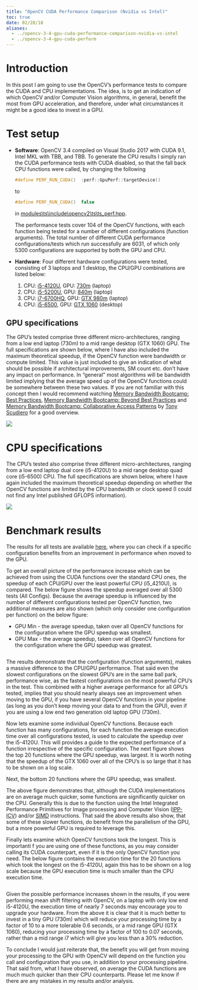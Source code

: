 ```yaml
---
title: "OpenCV CUDA Performance Comparison (Nvidia vs Intel)"
toc: true
date: 02/28/18
aliases:
  - ../opencv-3-4-gpu-cuda-performance-comparison-nvidia-vs-intel
  - ../opencv-3-4-gpu-cuda-perform
---
```


# Introduction

In this post I am going to use the OpenCV's performance tests to compare the CUDA and CPU implementations. The idea, is to get an indication of which OpenCV and/or Computer Vision algorithms, in general, benefit the most from GPU acceleration, and therefore, under what circumstances it might be a good idea to invest in a GPU.

# Test setup
- **Software**: OpenCV 3.4 compiled on Visual Studio 2017 with CUDA 9.1, Intel MKL with TBB, and TBB. To generate the CPU results I simply ran the CUDA performance tests with CUDA disabled, so that the fall back CPU functions were called, by changing the following

	```.cpp
	#define PERF_RUN_CUDA()  :perf::GpuPerf::targetDevice()
	```

	to

	```.cpp
	#define PERF_RUN_CUDA()  false
	```

	in [modules\\ts\\include\\opencv2\\ts\\ts_perf.hpp](https://github.com/opencv/opencv/blob/6d4f66472e14b29b8e1623859cfebfdc67f677c3/modules/ts/include/opencv2/ts/ts_perf.hpp#L228).

	The performance tests cover 104 of the OpenCV functions, with each function being tested for a number of different configurations (function arguments).  The total number of different CUDA performance configurations/tests which run successfully are 6031, of which only 5300 configurations are supported by both the GPU and CPU.
- **Hardware**: Four different hardware configurations were tested, consisting of 3 laptops and 1 desktop, the CPU/GPU combinations are listed below:

  1) CPU: <a href="https://ark.intel.com/products/81016/Intel-Core-i5-4210U-Processor-3M-Cache-up-to-2_70-GHz" rel="noopener" target="_blank">i5-4120U</a>, GPU: <a href="https://www.geforce.co.uk/hardware/notebook-gpus/geforce-gt-730m" rel="noopener" target="_blank">730m</a> (laptop)
	2) CPU: <a href="https://ark.intel.com/products/85212/Intel-Core-i5-5200U-Processor-3M-Cache-up-to-2_70-GHz" rel="noopener" target="_blank">i5-5200U</a>, GPU: <a href="https://www.geforce.com/hardware/notebook-gpus/geforce-840m" rel="noopener" target="_blank">840m</a> (laptop)
	3) CPU: <a href="https://ark.intel.com/products/88967/Intel-Core-i7-6700HQ-Processor-6M-Cache-up-to-3_50-GHz" rel="noopener" target="_blank">i7-6700HQ</a>, GPU: <a href="https://www.geforce.co.uk/hardware/notebook-gpus/geforce-gtx-980m" rel="noopener" target="_blank">GTX 980m</a> (laptop)
	4) CPU: <a href="https://ark.intel.com/products/88184/Intel-Core-i5-6500-Processor-6M-Cache-up-to-3_60-GHz" rel="noopener" target="_blank">i5-6500</a>, GPU: <a href="https://www.geforce.co.uk/hardware/10series/geforce-gtx-1060/" rel="noopener" target="_blank">GTX 1060</a> (desktop)


## GPU specifications
The GPU's tested comprise three different micro-architectures, ranging from a low end laptop (730m) to a mid range desktop (GTX 1060) GPU.  The full specifications are shown below, where I have also included the maximum theoretical speedup, if the OpenCV function were bandwidth or compute limited.  This value is just included to give an indication of what should be possible if architectural improvements, SM count etc. don't have any impact on performance.  In "general" most algorithms will be bandwidth limited implying that the average speed up of the OpenCV functions could be somewhere between these two values. If you are not familiar with this concept then I would recommend watching <a href="http://on-demand.gputechconf.com/gtc/2015/video/S5353.html" rel="noopener" target="_blank">Memory Bandwidth Bootcamp: Best Practices</a>, <a href="http://on-demand.gputechconf.com/gtc/2015/video/S5376.html" rel="noopener" target="_blank">Memory Bandwidth Bootcamp: Beyond Best Practices</a> and <a href="http://on-demand.gputechconf.com/gtc/2016/video/S6181.html" rel="noopener" target="_blank">Memory Bandwidth Bootcamp: Collaborative Access Patterns</a> by <a href="https://www.linkedin.com/in/tscudiero" rel="noopener" target="_blank">Tony Scudiero</a> for a good overview.


::: {.column-screen}
[![](../imgs/gpu_spec-2.webp)](https://docs.google.com/spreadsheets/d/e/2PACX-1vTpHmM6T6sCkJUrr6UEVX2V9MRPUs-oD_z979UiGEixOmLaF1qZez_H3EWC96XYXuf4_i2WlhM0g-rz/pubhtml?gid=1232846262&amp;single=true){fig-align="center"}
:::

# CPU specifications
The CPU's tested also comprise three different micro-architectures, ranging from a low end laptop dual core (i5-4120U) to a mid range desktop quad core (i5-6500) CPU.  The full specifications are shown below, where I have again included the maximum theoretical speedup depending on whether the OpenCV functions are limited by the CPU bandwidth or clock speed (I could not find any Intel published GFLOPS information).

::: {.column-screen}
[![](../imgs/cpu_spec-2.webp)](https://docs.google.com/spreadsheets/d/e/2PACX-1vTpHmM6T6sCkJUrr6UEVX2V9MRPUs-oD_z979UiGEixOmLaF1qZez_H3EWC96XYXuf4_i2WlhM0g-rz/pubhtml?gid=921370251&amp;single=true){fig-align="center"}
:::

# Benchmark results
The results for all tests are available  [here](https://docs.google.com/spreadsheets/d/e/2PACX-1vTpHmM6T6sCkJUrr6UEVX2V9MRPUs-oD_z979UiGEixOmLaF1qZez_H3EWC96XYXuf4_i2WlhM0g-rz/pubhtml?gid=0&amp;single=true), where you can check if a specific configuration benefits from an improvement in performance when moved to the GPU.

To get an overall picture of the performance increase which can be achieved from using the CUDA functions over the standard CPU ones, the speedup of each CPU/GPU over the least powerful CPU (i5_4210U), is compared.  The below figure shows the speedup averaged over all 5300 tests (All Configs).  Because the average speedup is influenced by the number of different configurations tested per OpenCV function, two additional measures are also shown (which only consider one configuration per function) on the below figure:
<ul>
 	<li>GPU Min - the average speedup, taken over all OpenCV functions for the configuration where the GPU speedup was smallest.</li>
 	<li>GPU Max - the average speedup, taken over all OpenCV functions for the configuration where the GPU speedup was greatest.</li>
</ul>
<a id="average_perf_increase"></a>
<a href="https://docs.google.com/spreadsheets/d/e/2PACX-1vTpHmM6T6sCkJUrr6UEVX2V9MRPUs-oD_z979UiGEixOmLaF1qZez_H3EWC96XYXuf4_i2WlhM0g-rz/pubchart?oid=396876054&amp;format=interactive" rel="noopener" target="_blank"><img src="https://docs.google.com/spreadsheets/d/e/2PACX-1vTpHmM6T6sCkJUrr6UEVX2V9MRPUs-oD_z979UiGEixOmLaF1qZez_H3EWC96XYXuf4_i2WlhM0g-rz/pubchart?oid=396876054&amp;format=image" alt=""></a>

The results demonstrate that the configuration (function arguments), makes a massive difference to the CPU/GPU performance.  That said even the slowest configurations on the slowest GPU's are in the same ball park, performance wise, as the fastest configurations on the most powerful CPU's in the test.  This combined with a higher average performance for all GPU's tested, implies that you should nearly always see an improvement when moving to the GPU, if you have several OpenCV functions in your pipeline (as long as you don't keep moving your data to and from the GPU), even if you are using a low end two generation old laptop GPU (730m).

Now lets examine some individual OpenCV functions.  Because each function has many configurations, for each function the average execution time over all configurations tested, is used to calculate the speedup over the i5-4120U.  This will provides a guide to the expected performance of a function irrespective of the  specific configuration.  The next figure shows the top 20 functions where the GPU speedup, was largest.  It is worth noting that the speedup of the GTX 1060 over all of the CPU's is so large that it has to be shown on a log scale.
<a id="top_20"></a>
<a href="https://docs.google.com/spreadsheets/d/e/2PACX-1vTpHmM6T6sCkJUrr6UEVX2V9MRPUs-oD_z979UiGEixOmLaF1qZez_H3EWC96XYXuf4_i2WlhM0g-rz/pubchart?oid=1721545249&amp;format=interactive" rel="noopener" target="_blank"><img src="https://docs.google.com/spreadsheets/d/e/2PACX-1vTpHmM6T6sCkJUrr6UEVX2V9MRPUs-oD_z979UiGEixOmLaF1qZez_H3EWC96XYXuf4_i2WlhM0g-rz/pubchart?oid=1721545249&amp;format=image" alt="" class="alignnone size-full wp-image-547"></a>

<a id="bottom_20"></a>
Next, the bottom 20 functions where the GPU speedup, was smallest.
<a href="https://docs.google.com/spreadsheets/d/e/2PACX-1vTpHmM6T6sCkJUrr6UEVX2V9MRPUs-oD_z979UiGEixOmLaF1qZez_H3EWC96XYXuf4_i2WlhM0g-rz/pubchart?oid=289329247&amp;format=interactive" rel="noopener" target="_blank"><img src="https://docs.google.com/spreadsheets/d/e/2PACX-1vTpHmM6T6sCkJUrr6UEVX2V9MRPUs-oD_z979UiGEixOmLaF1qZez_H3EWC96XYXuf4_i2WlhM0g-rz/pubchart?oid=289329247&amp;format=image" alt="" class="alignnone size-full wp-image-547"></a>

The above figure demonstrates that, although the CUDA implementations are on average much quicker, some functions are significantly quicker on the CPU.  Generally this is due to the function using the Intel Integrated Performance Primitives for Image processing and Computer Vision (<a href="https://software.intel.com/en-us/articles/intel-integrated-performance-primitives-intel-ipp-open-source-computer-vision-library-opencv-faq" rel="noopener" target="_blank">IPP-ICV</a>) and/or <a href="https://en.wikipedia.org/wiki/SIMD" rel="noopener" target="_blank">SIMD</a> instructions.  That said the above results also show, that some of these slower functions, do benefit from the parallelism of the GPU, but a more powerful GPU is required to leverage this.

Finally lets examine which OpenCV functions took the longest.  This is importanti f you are using one of these functions, as you may consider calling its CUDA counterpart, even if it is the only OpenCV function you need.  The below figure contains the execution time for the 20 functions which took the longest on the i5-4120U, again this has to be shown on a log scale because the GPU execution time is much smaller than the CPU execution time.

<a id="slowest"></a>
<a href="https://docs.google.com/spreadsheets/d/e/2PACX-1vTpHmM6T6sCkJUrr6UEVX2V9MRPUs-oD_z979UiGEixOmLaF1qZez_H3EWC96XYXuf4_i2WlhM0g-rz/pubchart?oid=675587392&amp;format=interactive" rel="noopener" target="_blank"><img src="https://docs.google.com/spreadsheets/d/e/2PACX-1vTpHmM6T6sCkJUrr6UEVX2V9MRPUs-oD_z979UiGEixOmLaF1qZez_H3EWC96XYXuf4_i2WlhM0g-rz/pubchart?oid=675587392&amp;format=image" alt="" class="alignnone size-full wp-image-547"></a>

Given the possible performance increases shown in the results, if you were performing mean shift filtering with OpenCV, on a laptop with only low end i5-4120U, the execution time of nearly 7 seconds may encourage you to upgrade your hardware.  From the above it is clear that it is much better to invest in a tiny GPU (730m) which will reduce your processing time by a factor of 10 to a more tolerable 0.6 seconds, or a mid range GPU (GTX 1060), reducing your processing time by a factor of 100 to 0.07 seconds, rather than a mid range i7 which will give you less than a 30% reduction.

To conclude I would just reiterate that, the benefit you will get from moving your processing to the GPU with OpenCV will depend on the function you call and configuration that you use, in addition to your processing pipeline.  That said from, what I have observed, on average the CUDA functions are much much quicker than their CPU counterparts.  Please let me know if there are any mistakes in my results and/or analysis.